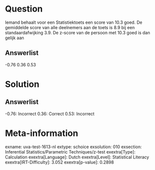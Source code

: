 Question
========

Iemand behaalt voor een Statistiektoets een score van 10.3 goed. De
gemiddelde score van alle deelnemers aan de toets is 8.9 bij een
standaardafwijking 3.9. De z-score van de persoon met 10.3 goed is dan
gelijk aan

Answerlist
----------

-0.76
0.36
0.53

Solution
========

Answerlist
----------

-0.76: Incorrect
0.36: Correct
0.53: Incorrect

Meta-information
================
exname: uva-test-1613-nl
extype: schoice
exsolution: 010
exsection: Inferential Statistics/Parametric Techniques/z-test
exextra[Type]: Calculation
exextra[Language]: Dutch
exextra[Level]: Statistical Literacy
exextra[IRT-Difficulty]: 3.052
exextra[p-value]: 0.2898
